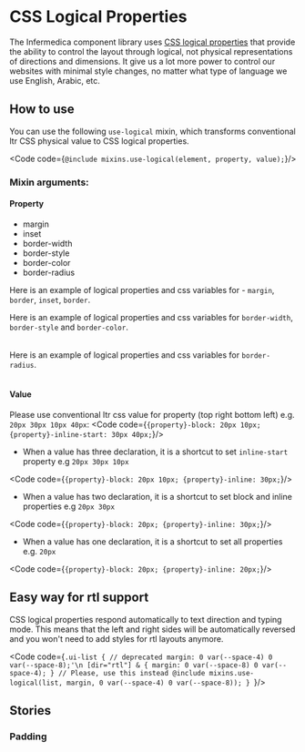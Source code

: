 

<Meta title="Contributing Guide/Css Logical Properties"/>

# CSS Logical Properties
The Infermedica component library uses [CSS logical properties](https://developer.mozilla.org/en-US/docs/Web/CSS/CSS_Logical_Properties)
that provide the ability to control the layout through logical, not physical representations of directions and dimensions.
It give us a lot more power to control our websites with minimal style changes, no matter what type of language we use
English, Arabic, etc.

<PageOutline/>

## How to use
You can use the following `use-logical` mixin, which transforms conventional ltr CSS physical value to CSS logical properties.

<Code code={`@include mixins.use-logical(element, property, value);`}/>

### Mixin arguments:
#### Property
- margin
- inset
- border-width
- border-style
- border-color
- border-radius


Here is an example of logical properties and css variables for - `margin`, `border`, `inset`, `border`.
<Table
  headers={['Physical property', 'Logical property', 'Css variable']}
  rows={[
    ['`{property}`', '`{property}-block` `{property}-inline`', '`--{element}-{property}-block` `--{element}-{property}-inline`'],
    ['`{property}`', '`{property}-block` `{property}-inline`', '`--{element}-{property}-logical`'],
  ]}
/>

Here is an example of logical properties and css variables for `border-width`, `border-style` and `border-color`.
<Table
  headers={['Physical property', 'Logical property', 'Css variable']}
  rows={[
    [
      '`border-{width/style/color}`',
      '`border-block-{width/style/color}` `border-inline-{width/style/color}`',
      '`--{element}-border-block-{width/style/color}` `--{element}-border-inline-{width/style/color}`'
    ],[
      '`border-{width/style/color}`',
      '`border-block-{width/style/color}` `border-inline-{width/style/color}`',
      '`--{element}-border-logical-{width/style/color}`'],
  ]}
/>

Here is an example of logical properties and css variables for `border-radius`.
<Table
  headers={['Physical property', 'Logical property', 'Css variable']}
  rows={[
    [
      '`border-top-left-radius`',
      '`border-start-start-radius`',
      '`--{element}-border-start-start-radius`'
    ],[
      '`border-top-right-radius`',
      '`border-start-end-radius`',
      '`--{element}-border-start-end-radius`'
    ],[
      '`border-bottom-left-radius`',
      '`border-end-start-radius`',
      '`--{element}-border-end-start-radius`'
    ],[
      '`border-bottom-right-radius`',
      '`border-end-end-radius`',
      '`--{element}-border-end-end-radius`'
    ],[
      '`border-radius`',
      '`border-start-start-radius` `border-start-end-radius` `border-end-start-radius` `border-end-end-radius`',
      '`--{element}-border-block-radius` `--{element}-border-inline-radius`'
    ],[
      '`border-radius`',
      '`border-start-start-radius` `border-start-end-radius` `border-end-start-radius` `border-end-end-radius`',
      '`--{element}-border-logical-radius`'],
  ]}
/>

#### Value
Please use conventional ltr css value for property (top right bottom left) e.g. `20px 30px 10px 40px`:
<Code code={`
{property}-block: 20px 10px;
{property}-inline-start: 30px 40px;
`}/>

- When a value has three declaration, it is a shortcut to set `inline-start` property e.g `20px 30px 10px`

<Code code={`
{property}-block: 20px 10px;
{property}-inline: 30px;
`}/>

- When a value has two declaration, it is a shortcut to set block and inline properties e.g `20px 30px`

<Code code={`
{property}-block: 20px;
{property}-inline: 30px;
`}/>

- When a value has one declaration, it is a shortcut to set all properties e.g. `20px`

<Code code={`
{property}-block: 20px;
{property}-inline: 20px;
`}/>

## Easy way for rtl support
CSS logical properties respond automatically to text direction and typing mode. This means that the left and right sides will be automatically reversed and
you won't need to add styles for rtl layouts anymore.

<Code code={`.ui-list {
  // deprecated
  margin: 0 var(--space-4) 0 var(--space-8);'\n
  [dir="rtl"] & {
    margin: 0 var(--space-8) 0 var(--space-4);
  }
  // Please, use this instead
  @include mixins.use-logical(list, margin, 0 var(--space-4) 0 var(--space-8));
}
`}/>

## Stories
### Padding

<Canvas>
  <Story id="contributing-guide-css-logical-properties--padding"/>
</Canvas>

<Canvas>
  <Story id="contributing-guide-css-logical-properties--margin"/>
</Canvas>
